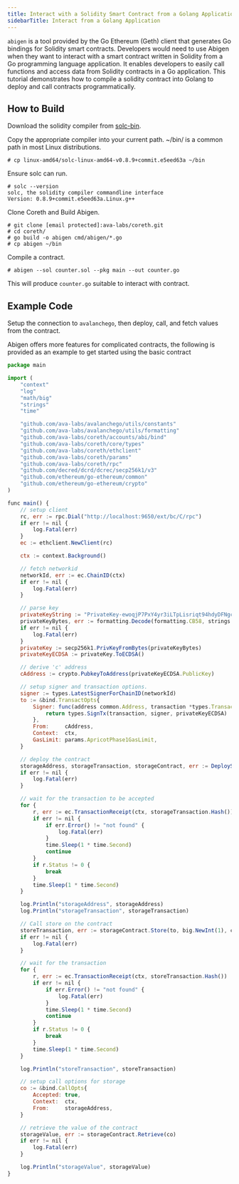 ```yaml
---
title: Interact with a Solidity Smart Contract from a Golang Application
sidebarTitle: Interact from a Golang Application
---
```

`abigen` is a tool provided by the Go Ethereum (Geth) client that generates Go bindings for Solidity smart contracts. Developers would need to use Abigen when they want to interact with a smart contract written in Solidity from a Go programming language application. It enables developers to easily call functions and access data from Solidity contracts in a Go application. This tutorial demonstrates how to compile a solidity contract into Golang to deploy and call contracts programmatically.

How to Build[​](#how-to-build "Direct link to heading")
-------------------------------------------------------

Download the solidity compiler from [solc-bin](https://github.com/ethereum/solc-bin).

Copy the appropriate compiler into your current path. ~/bin/ is a common path in most Linux distributions.

```
# cp linux-amd64/solc-linux-amd64-v0.8.9+commit.e5eed63a ~/bin
```

Ensure solc can run.

```
# solc --version
solc, the solidity compiler commandline interface
Version: 0.8.9+commit.e5eed63a.Linux.g++
```

Clone Coreth and Build Abigen.

```
# git clone [email protected]:ava-labs/coreth.git
# cd coreth/
# go build -o abigen cmd/abigen/*.go
# cp abigen ~/bin
```

Compile a contract.

```
# abigen --sol counter.sol --pkg main --out counter.go
```

This will produce `counter.go` suitable to interact with contract.

Example Code[​](#example-code "Direct link to heading")
-------------------------------------------------------

Setup the connection to `avalanchego`, then deploy, call, and fetch values from the contract.

Abigen offers more features for complicated contracts, the following is provided as an example to get started using the basic contract

```js
package main

import (
	"context"
	"log"
	"math/big"
	"strings"
	"time"

	"github.com/ava-labs/avalanchego/utils/constants"
	"github.com/ava-labs/avalanchego/utils/formatting"
	"github.com/ava-labs/coreth/accounts/abi/bind"
	"github.com/ava-labs/coreth/core/types"
	"github.com/ava-labs/coreth/ethclient"
	"github.com/ava-labs/coreth/params"
	"github.com/ava-labs/coreth/rpc"
	"github.com/decred/dcrd/dcrec/secp256k1/v3"
	"github.com/ethereum/go-ethereum/common"
	"github.com/ethereum/go-ethereum/crypto"
)

func main() {
	// setup client
	rc, err := rpc.Dial("http://localhost:9650/ext/bc/C/rpc")
	if err != nil {
		log.Fatal(err)
	}
	ec := ethclient.NewClient(rc)

	ctx := context.Background()

	// fetch networkid
	networkId, err := ec.ChainID(ctx)
	if err != nil {
		log.Fatal(err)
	}

	// parse key
	privateKeyString := "PrivateKey-ewoqjP7PxY4yr3iLTpLisriqt94hdyDFNgchSxGGztUrTXtNN"
	privateKeyBytes, err := formatting.Decode(formatting.CB58, strings.TrimPrefix(privateKeyString, constants.SecretKeyPrefix))
	if err != nil {
		log.Fatal(err)
	}
	privateKey := secp256k1.PrivKeyFromBytes(privateKeyBytes)
	privateKeyECDSA := privateKey.ToECDSA()

	// derive 'c' address
	cAddress := crypto.PubkeyToAddress(privateKeyECDSA.PublicKey)

	// setup signer and transaction options.
	signer := types.LatestSignerForChainID(networkId)
	to := &bind.TransactOpts{
		Signer: func(address common.Address, transaction *types.Transaction) (*types.Transaction, error) {
			return types.SignTx(transaction, signer, privateKeyECDSA)
		},
		From:     cAddress,
		Context:  ctx,
		GasLimit: params.ApricotPhase1GasLimit,
	}

	// deploy the contract
	storageAddress, storageTransaction, storageContract, err := DeployStorage(to, ec)
	if err != nil {
		log.Fatal(err)
	}

	// wait for the transaction to be accepted
	for {
		r, err := ec.TransactionReceipt(ctx, storageTransaction.Hash())
		if err != nil {
			if err.Error() != "not found" {
				log.Fatal(err)
			}
			time.Sleep(1 * time.Second)
			continue
		}
		if r.Status != 0 {
			break
		}
		time.Sleep(1 * time.Second)
	}

	log.Println("storageAddress", storageAddress)
	log.Println("storageTransaction", storageTransaction)

	// Call store on the contract
	storeTransaction, err := storageContract.Store(to, big.NewInt(1), common.BytesToAddress([]byte("addr1")))
	if err != nil {
		log.Fatal(err)
	}

	// wait for the transaction
	for {
		r, err := ec.TransactionReceipt(ctx, storeTransaction.Hash())
		if err != nil {
			if err.Error() != "not found" {
				log.Fatal(err)
			}
			time.Sleep(1 * time.Second)
			continue
		}
		if r.Status != 0 {
			break
		}
		time.Sleep(1 * time.Second)
	}

	log.Println("storeTransaction", storeTransaction)

	// setup call options for storage
	co := &bind.CallOpts{
		Accepted: true,
		Context:  ctx,
		From:     storageAddress,
	}

	// retrieve the value of the contract
	storageValue, err := storageContract.Retrieve(co)
	if err != nil {
		log.Fatal(err)
	}

	log.Println("storageValue", storageValue)
}

```
